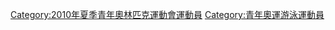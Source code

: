 [[Category:2010年夏季青年奧林匹克運動會運動員|Category:2010年夏季青年奧林匹克運動會運動員]]
[[Category:青年奧運游泳運動員|Category:青年奧運游泳運動員]]